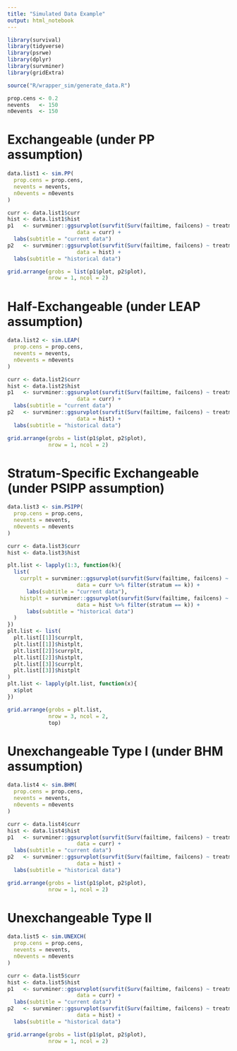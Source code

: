 ```yaml
---
title: "Simulated Data Example"
output: html_notebook
---
```


```r
library(survival)
library(tidyverse)
library(psrwe)
library(dplyr)
library(survminer)
library(gridExtra)

source("R/wrapper_sim/generate_data.R")
```

```r
prop.cens <- 0.2
nevents   <- 150
n0events  <- 150
```


# Exchangeable (under PP assumption)

```r
data.list1 <- sim.PP(
  prop.cens = prop.cens,
  nevents = nevents,
  n0events = n0events
)

curr <- data.list1$curr
hist <- data.list1$hist
p1   <- survminer::ggsurvplot(survfit(Surv(failtime, failcens) ~ treatment, data = curr), 
                      data = curr) + 
  labs(subtitle = "current data")
p2   <- survminer::ggsurvplot(survfit(Surv(failtime, failcens) ~ treatment, data = hist), 
                      data = hist) + 
  labs(subtitle = "historical data")

grid.arrange(grobs = list(p1$plot, p2$plot),
             nrow = 1, ncol = 2)
```


# Half-Exchangeable (under LEAP assumption)

```r
data.list2 <- sim.LEAP(
  prop.cens = prop.cens,
  nevents = nevents,
  n0events = n0events
)

curr <- data.list2$curr
hist <- data.list2$hist
p1   <- survminer::ggsurvplot(survfit(Surv(failtime, failcens) ~ treatment, data = curr), 
                      data = curr) + 
  labs(subtitle = "current data")
p2   <- survminer::ggsurvplot(survfit(Surv(failtime, failcens) ~ treatment, data = hist), 
                      data = hist) + 
  labs(subtitle = "historical data")

grid.arrange(grobs = list(p1$plot, p2$plot),
             nrow = 1, ncol = 2)
```


# Stratum-Specific Exchangeable (under PSIPP assumption)

```r
data.list3 <- sim.PSIPP(
  prop.cens = prop.cens,
  nevents = nevents,
  n0events = n0events
)

curr <- data.list3$curr
hist <- data.list3$hist

plt.list <- lapply(1:3, function(k){
  list(
    currplt = survminer::ggsurvplot(survfit(Surv(failtime, failcens) ~ treatment, data = curr), 
                      data = curr %>% filter(stratum == k)) + 
      labs(subtitle = "current data"),
    histplt = survminer::ggsurvplot(survfit(Surv(failtime, failcens) ~ treatment, data = hist), 
                      data = hist %>% filter(stratum == k)) + 
      labs(subtitle = "historical data")
  )
})
plt.list <- list(
  plt.list[[1]]$currplt,
  plt.list[[1]]$histplt,
  plt.list[[2]]$currplt,
  plt.list[[2]]$histplt,
  plt.list[[3]]$currplt, 
  plt.list[[3]]$histplt
)
plt.list <- lapply(plt.list, function(x){
  x$plot
})

grid.arrange(grobs = plt.list,
             nrow = 3, ncol = 2,
             top)
```


# Unexchangeable Type I (under BHM assumption)

```r
data.list4 <- sim.BHM(
  prop.cens = prop.cens,
  nevents = nevents,
  n0events = n0events
)

curr <- data.list4$curr
hist <- data.list4$hist
p1   <- survminer::ggsurvplot(survfit(Surv(failtime, failcens) ~ treatment, data = curr), 
                      data = curr) + 
  labs(subtitle = "current data")
p2   <- survminer::ggsurvplot(survfit(Surv(failtime, failcens) ~ treatment, data = hist), 
                      data = hist) + 
  labs(subtitle = "historical data")

grid.arrange(grobs = list(p1$plot, p2$plot),
             nrow = 1, ncol = 2)
```


# Unexchangeable Type II

```r
data.list5 <- sim.UNEXCH(
  prop.cens = prop.cens,
  nevents = nevents,
  n0events = n0events
)

curr <- data.list5$curr
hist <- data.list5$hist
p1   <- survminer::ggsurvplot(survfit(Surv(failtime, failcens) ~ treatment, data = curr), 
                      data = curr) + 
  labs(subtitle = "current data")
p2   <- survminer::ggsurvplot(survfit(Surv(failtime, failcens) ~ treatment, data = hist), 
                      data = hist) + 
  labs(subtitle = "historical data")

grid.arrange(grobs = list(p1$plot, p2$plot),
             nrow = 1, ncol = 2)
```

